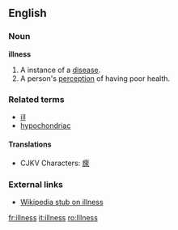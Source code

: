 ==English==

===Noun===
'''illness'''
#A instance of a [[disease]].
#A person's [[perception]] of having poor health.

===Related terms===
*[[ill]]
*[[hypochondriac]]

====Translations====
*CJKV Characters: [[瘝]]

===External links===
*[[w:illness|Wikipedia stub on illness]]

[[fr:illness]]
[[it:illness]]
[[ro:Illness]]